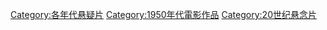 [[Category:各年代悬疑片|Category:各年代悬疑片]]
[[Category:1950年代電影作品|Category:1950年代電影作品]]
[[Category:20世纪悬念片|Category:20世纪悬念片]]